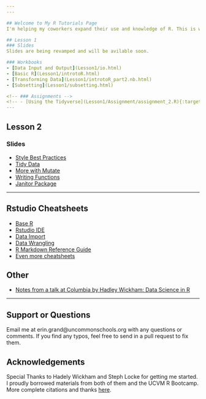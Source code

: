 ```yaml
---
---

## Welcome to My R Tutorials Page
I'm helping my coworkers expand their use and knowledge of R. This is will be the main resource for putting my materials until I find a different place.

## Lesson 1
### Slides
Slides are being revamped and will be avilable soon.

### Workbooks
- [Data Input and Output](Lesson1/io.html)
- [Basic R](Lesson1/introtoR.html)
- [Transforming Data](Lesson1/introtoR_part2.nb.html)
- [Subsetting](Lesson1/subsetting.html)

<!-- ### Assignments -->
<!-- - [Using the Tidyverse](Lesson1/Assignment/assignment_2.R){:target="_blank"} -->
---
```


## Lesson 2
### Slides
- [Style Best Practices](Lesson2/best_practices.html)
- [Tidy Data](Lesson2/slides/tidy-data-slides.html)
- [More with Mutate](Lesson2/slides/mutate_review.html)
- [Writing Functions](Lesson2/slides/writing_functions_slides.html)
- [Janitor Package](Lesson2/slides/janitor.html)

---

## Rstudio Cheatsheets
- [Base R](https://www.rstudio.com/wp-content/uploads/2016/05/base-r.pdf)
- [Rstudio IDE](https://www.rstudio.com/wp-content/uploads/2016/01/rstudio-IDE-cheatsheet.pdf)
- [Data Import](https://github.com/rstudio/cheatsheets/raw/master/data-import.pdf)
- [Data Wrangling](https://www.rstudio.com/wp-content/uploads/2015/02/data-wrangling-cheatsheet.pdf)
- [R Markdown Reference Guide](https://www.rstudio.com/wp-content/uploads/2015/03/rmarkdown-reference.pdf)
- [Even more cheatsheets](https://www.rstudio.com/resources/cheatsheets/)

## Other
- [Notes from a talk at Columbia by Hadley Wickham: Data Science in R](hadley_notes.nb.html)

---
## Support or Questions
Email me at erin.grand@uncommonschools.org with any questions or comments. If you find any typos, feel free to send in a pull request to fix them. 

## Acknowledgements
Special Thanks to Hadely Wickham and Steph Locke for getting me started. I proudly borrowed materials from both of them and the UCVM R Bootcamp. More complete citations and thanks [here](acknowledgements.html).

